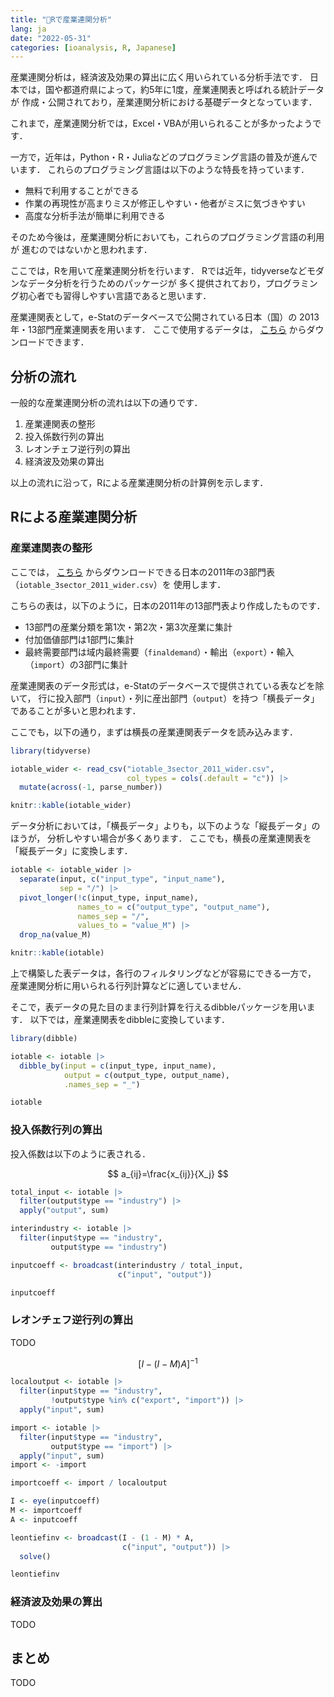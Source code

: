 ```yaml
---
title: "🗾Rで産業連関分析"
lang: ja
date: "2022-05-31"
categories: [ioanalysis, R, Japanese]
---
```


産業連関分析は，経済波及効果の算出に広く用いられている分析手法です．
日本では，国や都道府県によって，約5年に1度，産業連関表と呼ばれる統計データが
作成・公開されており，産業連関分析における基礎データとなっています．

これまで，産業連関分析では，Excel・VBAが用いられることが多かったようです．

一方で，近年は，Python・R・Juliaなどのプログラミング言語の普及が進んでいます．
これらのプログラミング言語は以下のような特長を持っています．

- 無料で利用することができる
- 作業の再現性が高まりミスが修正しやすい・他者がミスに気づきやすい
- 高度な分析手法が簡単に利用できる

そのため今後は，産業連関分析においても，これらのプログラミング言語の利用が
進むのではないかと思われます．

ここでは，Rを用いて産業連関分析を行います．
Rでは近年，tidyverseなどモダンなデータ分析を行うためのパッケージが
多く提供されており，プログラミング初心者でも習得しやすい言語であると思います．

産業連関表として，e-Statのデータベースで公開されている日本（国）の
2013年・13部門産業連関表を用います．
ここで使用するデータは，
[こちら](https://github.com/UchidaMizuki/blog-ioanalysis-in-r)
からダウンロードできます．



## 分析の流れ

一般的な産業連関分析の流れは以下の通りです．

1. 産業連関表の整形
1. 投入係数行列の算出
1. レオンチェフ逆行列の算出
1. 経済波及効果の算出

以上の流れに沿って，Rによる産業連関分析の計算例を示します．



## Rによる産業連関分析
### 産業連関表の整形

ここでは，
[こちら](https://github.com/UchidaMizuki/blog-ioanalysis-in-r)
からダウンロードできる日本の2011年の3部門表（`iotable_3sector_2011_wider.csv`）を
使用します．

こちらの表は，以下のように，日本の2011年の13部門表より作成したものです．

* 13部門の産業分類を第1次・第2次・第3次産業に集計
* 付加価値部門は1部門に集計
* 最終需要部門は域内最終需要（`finaldemand`）・輸出（`export`）・輸入（`import`）の3部門に集計

産業連関表のデータ形式は，e-Statのデータベースで提供されている表などを除いて，
行に投入部門（`input`）・列に産出部門（`output`）を持つ「横長データ」であることが多いと思われます．

ここでも，以下の通り，まずは横長の産業連関表データを読み込みます．

```r
library(tidyverse)

iotable_wider <- read_csv("iotable_3sector_2011_wider.csv",
                          col_types = cols(.default = "c")) |> 
  mutate(across(-1, parse_number))

knitr::kable(iotable_wider)
```

データ分析においては，「横長データ」よりも，以下のような「縦長データ」のほうが，
分析しやすい場合が多くあります．
ここでも，横長の産業連関表を「縦長データ」に変換します．

```r
iotable <- iotable_wider |>
  separate(input, c("input_type", "input_name"),
           sep = "/") |>
  pivot_longer(!c(input_type, input_name),
               names_to = c("output_type", "output_name"),
               names_sep = "/",
               values_to = "value_M") |>
  drop_na(value_M)

knitr::kable(iotable)
```

上で構築した表データは，各行のフィルタリングなどが容易にできる一方で，
産業連関分析に用いられる行列計算などに適していません．

そこで，表データの見た目のまま行列計算を行えるdibbleパッケージを用います．
以下では，産業連関表をdibbleに変換しています．

```r
library(dibble)

iotable <- iotable |>
  dibble_by(input = c(input_type, input_name),
            output = c(output_type, output_name),
            .names_sep = "_")

iotable
```

### 投入係数行列の算出

投入係数は以下のように表される．

$$
a_{ij}=\frac{x_{ij}}{X_j}
$$

```r
total_input <- iotable |>
  filter(output$type == "industry") |>
  apply("output", sum)

interindustry <- iotable |>
  filter(input$type == "industry",
         output$type == "industry")

inputcoeff <- broadcast(interindustry / total_input,
                        c("input", "output"))

inputcoeff
```



### レオンチェフ逆行列の算出

TODO

$$
[I-(I-M)A]^{-1}
$$

```r
localoutput <- iotable |>
  filter(input$type == "industry",
         !output$type %in% c("export", "import")) |>
  apply("input", sum)

import <- iotable |>
  filter(input$type == "industry",
         output$type == "import") |>
  apply("input", sum)
import <- -import

importcoeff <- import / localoutput

I <- eye(inputcoeff)
M <- importcoeff
A <- inputcoeff

leontiefinv <- broadcast(I - (1 - M) * A,
                         c("input", "output")) |>
  solve()

leontiefinv
```

### 経済波及効果の算出

TODO

## まとめ

TODO